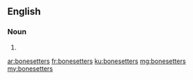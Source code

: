 ==English==

===Noun===
{{head|en|plural}}

# {{plural of|bonesetter|lang=en|nocat=1}}

[[ar:bonesetters]]
[[fr:bonesetters]]
[[ku:bonesetters]]
[[mg:bonesetters]]
[[my:bonesetters]]